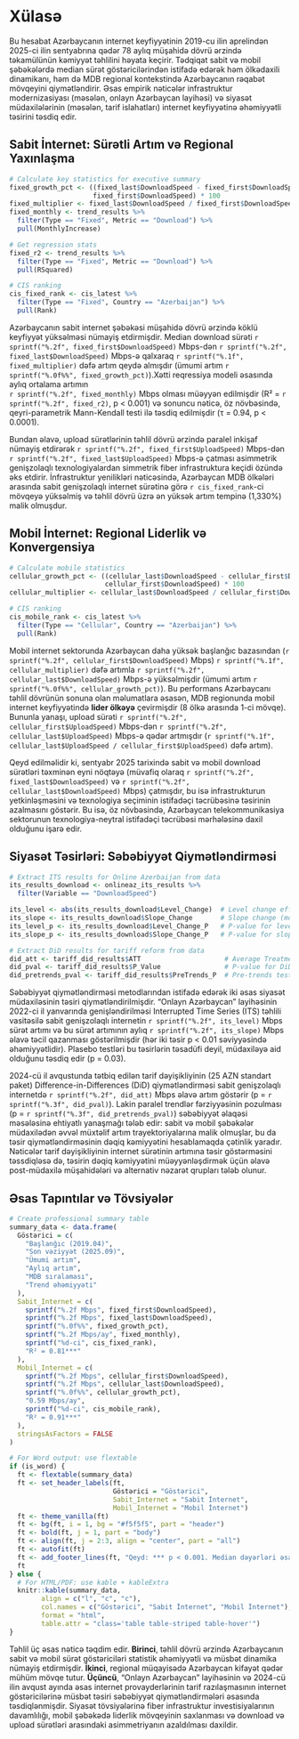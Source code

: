 # Xülasə

Bu hesabat Azərbaycanın internet keyfiyyətinin 2019-cu ilin aprelindən 2025-ci ilin sentyabrına qədər 78 aylıq müşahidə dövrü ərzində təkamülünün 
kəmiyyət təhlilini həyata keçirir. Tədqiqat sabit və mobil şəbəkələrdə median sürət göstəricilərindən istifadə edərək həm ölkədaxili dinamikanı, 
həm də MDB regional kontekstində Azərbaycanın rəqabət mövqeyini qiymətləndirir. Əsas empirik nəticələr infrastruktur modernizasiyası (məsələn, onlayn Azərbaycan layihəsi) və 
siyasət müdaxilələrinin (məsələn, tarif islahatları) internet keyfiyyətinə əhəmiyyətli təsirini təsdiq edir.

## Sabit İnternet: Sürətli Artım və Regional Yaxınlaşma

```r
# Calculate key statistics for executive summary
fixed_growth_pct <- ((fixed_last$DownloadSpeed - fixed_first$DownloadSpeed) / 
                     fixed_first$DownloadSpeed) * 100
fixed_multiplier <- fixed_last$DownloadSpeed / fixed_first$DownloadSpeed
fixed_monthly <- trend_results %>% 
  filter(Type == "Fixed", Metric == "Download") %>% 
  pull(MonthlyIncrease)

# Get regression stats
fixed_r2 <- trend_results %>% 
  filter(Type == "Fixed", Metric == "Download") %>% 
  pull(RSquared)

# CIS ranking
cis_fixed_rank <- cis_latest %>% 
  filter(Type == "Fixed", Country == "Azerbaijan") %>% 
  pull(Rank)
```

Azərbaycanın sabit internet şəbəkəsi müşahidə dövrü ərzində köklü keyfiyyət yüksəlməsi nümayiş etdirmişdir. Median download sürəti 
`r sprintf("%.2f", fixed_first$DownloadSpeed)` Mbps-dən `r sprintf("%.2f", fixed_last$DownloadSpeed)` Mbps-ə qalxaraq `r sprintf("%.1f", fixed_multiplier)` 
dəfə artım qeydə almışdır (ümumi artım `r sprintf("%.0f%%", fixed_growth_pct)`).Xətti reqressiya modeli əsasında aylıq ortalama artımın  
`r sprintf("%.2f", fixed_monthly)` Mbps olması müəyyən edilmişdir (R² = `r sprintf("%.2f", fixed_r2)`, p < 0.001) və sonuncu nəticə, öz növbəsində,
qeyri-parametrik Mann-Kendall testi ilə təsdiq edilmişdir (τ = 0.94, p < 0.0001). 

Bundan əlavə, upload sürətlərinin təhlil dövrü ərzində paralel inkişaf nümayiş etdirərək `r sprintf("%.2f", fixed_first$UploadSpeed)` Mbps-dən 
`r sprintf("%.2f", fixed_last$UploadSpeed)` Mbps-ə çatması asimmetrik genişzolaqlı texnologiyalardan simmetrik fiber infrastruktura keçidi özündə əks etdirir. 
İnfrastruktur yenilikləri nəticəsində, Azərbaycan MDB ölkələri arasında sabit genişzolaqlı internet sürətinə görə `r cis_fixed_rank`-ci mövqeyə yüksəlmiş və təhlil 
dövrü üzrə ən yüksək artım tempinə (1,330%) malik olmuşdur.

## Mobil İnternet: Regional Liderlik və Konvergensiya

```r
# Calculate mobile statistics
cellular_growth_pct <- ((cellular_last$DownloadSpeed - cellular_first$DownloadSpeed) / 
                        cellular_first$DownloadSpeed) * 100
cellular_multiplier <- cellular_last$DownloadSpeed / cellular_first$DownloadSpeed

# CIS ranking
cis_mobile_rank <- cis_latest %>% 
  filter(Type == "Cellular", Country == "Azerbaijan") %>% 
  pull(Rank)
```

Mobil internet sektorunda Azərbaycan daha yüksək başlanğıc bazasından (`r sprintf("%.2f", cellular_first$DownloadSpeed)` Mbps) `r sprintf("%.1f", cellular_multiplier)` 
dəfə artımla `r sprintf("%.2f", cellular_last$DownloadSpeed)` Mbps-ə yüksəlmişdir (ümumi artım `r sprintf("%.0f%%", cellular_growth_pct)`). 
Bu performans Azərbaycanı təhlil dövrünün sonuna olan məlumatlara əsasən, MDB regionunda mobil internet keyfiyyətində **lider ölkəyə** çevirmişdir (8 ölkə arasında 1-ci mövqe).
Bununla yanaşı, upload sürəti `r sprintf("%.2f", cellular_first$UploadSpeed)` Mbps-dən `r sprintf("%.2f", cellular_last$UploadSpeed)` Mbps-ə qədər 
artmışdır (`r sprintf("%.1f", cellular_last$UploadSpeed / cellular_first$UploadSpeed)` dəfə artım).

Qeyd edilməlidir ki, sentyabr 2025 tarixində sabit və mobil download sürətləri təxminən eyni nöqtəyə (müvafiq olaraq `r sprintf("%.2f", fixed_last$DownloadSpeed)` 
və `r sprintf("%.2f", cellular_last$DownloadSpeed)` Mbps) çatmışdır, bu isə infrastrukturun yetkinləşməsini və texnologiya seçiminin istifadəçi təcrübəsinə təsirinin 
azalmasını göstərir. Bu isə, öz növbəsində, Azərbaycan telekommunikasiya sektorunun texnologiya-neytral istifadəçi təcrübəsi mərhələsinə daxil olduğunu işarə edir.

## Siyasət Təsirləri: Səbəbiyyət Qiymətləndirməsi

```r
# Extract ITS results for Online Azerbaijan from data
its_results_download <- onlineaz_its_results %>% 
  filter(Variable == "DownloadSpeed")

its_level <- abs(its_results_download$Level_Change)  # Level change effect
its_slope <- its_results_download$Slope_Change       # Slope change (monthly acceleration)
its_level_p <- its_results_download$Level_Change_P   # P-value for level change
its_slope_p <- its_results_download$Slope_Change_P   # P-value for slope change

# Extract DiD results for tariff reform from data
did_att <- tariff_did_results$ATT                     # Average Treatment effect on Treated
did_pval <- tariff_did_results$P_Value                # P-value for DiD estimate
did_pretrends_pval <- tariff_did_results$PreTrends_P  # Pre-trends test p-value
```

Səbəbiyyət qiymətləndirməsi metodlarından istifadə edərək iki əsas siyasət müdaxiləsinin təsiri qiymətləndirilmişdir. "Onlayn Azərbaycan" layihəsinin 
2022-ci il yanvarında genişləndirilməsi Interrupted Time Series (ITS) təhlili vasitəsilə sabit genişzolaqlı internetin `r sprintf("%.2f", its_level)` Mbps 
sürət artımı və bu sürət artımının aylıq `r sprintf("%.2f", its_slope)` Mbps əlavə təcil qazanması göstərilmişdir
(hər iki təsir p < 0.01 səviyyəsində əhəmiyyətlidir). Plasebo testləri bu təsirlərin təsadüfi deyil, müdaxiləyə aid olduğunu təsdiq edir (p = 0.03).

2024-cü il avqustunda tətbiq edilən tarif dəyişikliyinin (25 AZN standart paket) Difference-in-Differences (DiD) qiymətləndirməsi sabit genişzolaqlı internetdə 
`r sprintf("%.2f", did_att)` Mbps əlavə artım göstərir (p = `r sprintf("%.3f", did_pval)`). Lakin paralel trendlər fərziyyəsinin pozulması (p = `r sprintf("%.3f", did_pretrends_pval)`) 
səbəbiyyət əlaqəsi məsələsinə ehtiyatlı yanaşmağı tələb edir: sabit və mobil şəbəkələr müdaxilədən əvvəl müxtəlif artım trayektoriyalarına malik olmuşlar, 
bu da təsir qiymətləndirməsinin dəqiq kəmiyyətini hesablamaqda çətinlik yaradır. Nəticələr tarif dəyişikliyinin internet sürətinin artımına
təsir göstərməsini təssdiqləsə də, təsirin dəqiq kəmiyyətini müəyyənləşdirmək 
üçün əlavə post-müdaxilə müşahidələri və alternativ nəzarət qrupları tələb olunur.

## Əsas Tapıntılar və Tövsiyələr

```r
# Create professional summary table
summary_data <- data.frame(
  Göstərici = c(
    "Başlanğıc (2019.04)",
    "Son vəziyyət (2025.09)", 
    "Ümumi artım",
    "Aylıq artım",
    "MDB sıralaması",
    "Trend əhəmiyyəti"
  ),
  Sabit_Internet = c(
    sprintf("%.2f Mbps", fixed_first$DownloadSpeed),
    sprintf("%.2f Mbps", fixed_last$DownloadSpeed),
    sprintf("%.0f%%", fixed_growth_pct),
    sprintf("%.2f Mbps/ay", fixed_monthly),
    sprintf("%d-ci", cis_fixed_rank),
    "R² = 0.81***"
  ),
  Mobil_Internet = c(
    sprintf("%.2f Mbps", cellular_first$DownloadSpeed),
    sprintf("%.2f Mbps", cellular_last$DownloadSpeed),
    sprintf("%.0f%%", cellular_growth_pct),
    "0.59 Mbps/ay",
    sprintf("%d-ci", cis_mobile_rank),
    "R² = 0.91***"
  ),
  stringsAsFactors = FALSE
)

# For Word output: use flextable
if (is_word) {
  ft <- flextable(summary_data)
  ft <- set_header_labels(ft, 
                          Göstərici = "Göstərici",
                          Sabit_Internet = "Sabit İnternet",
                          Mobil_Internet = "Mobil İnternet")
  ft <- theme_vanilla(ft)
  ft <- bg(ft, i = 1, bg = "#f5f5f5", part = "header")
  ft <- bold(ft, j = 1, part = "body")
  ft <- align(ft, j = 2:3, align = "center", part = "all")
  ft <- autofit(ft)
  ft <- add_footer_lines(ft, "Qeyd: *** p < 0.001. Median dəyərləri əsasında hesablanmışdır.")
  ft
} else {
  # For HTML/PDF: use kable + kableExtra
  knitr::kable(summary_data,
        align = c("l", "c", "c"),
        col.names = c("Göstərici", "Sabit İnternet", "Mobil İnternet"),
        format = "html",
        table.attr = "class='table table-striped table-hover'") 
}
```

Təhlil üç əsas nəticə təqdim edir. **Birinci**, təhlil dövrü ərzində Azərbaycanın 
sabit və mobil sürət göstəriciləri statistik əhəmiyyətli və müsbət dinamika nümayiş etdirmişdir. 
**İkinci**, regional müqayisədə Azərbaycan kifayət qədər mühüm mövqe tutur. 
**Üçüncü**, "Onlayn Azərbaycan" layihəsinin və 2024-cü ilin avqust ayında əsas
internet provayderlərinin tarif razılaşmasının internet göstəricilərinə müsbət təsiri səbəbiyyət qiymətləndirmələri 
əsasında təsdiqlənmişdir. 
Siyasət tövsiyələrinə fiber infrastruktur investisiyalarının davamlılığı, 
mobil şəbəkədə liderlik mövqeyinin saxlanması və download və upload sürətləri arasındaki asimmetriyanın 
azaldılması daxildir.
